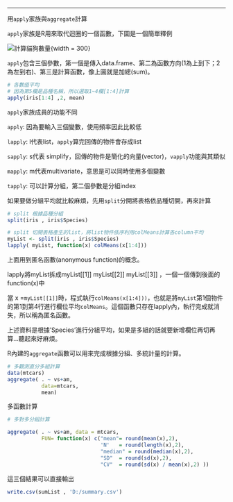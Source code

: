 ------------------------------------------------------------------------

用`apply`家族與`aggregate`計算

`apply`家族是R用來取代迴圈的一個函數，下圖是一個簡單釋例

![計算貓狗數量](image/apply.jpg){width = 300}

`apply`包含三個參數，第一個是傳入data.frame、第二為函數方向(1為上到下；2為左到右)、第三是計算函數，像上圖就是加總(sum)。

```r
# 各數值平均
# 因為第5欄是品種名稱，所以選取1~4欄[1:4]計算
apply(iris[1:4] ,2, mean)
```

`apply`家族成員的功能不同

`apply`: 因為要輸入三個變數，使用頻率因此比較低

`lapply`: l代表list，`apply`算完回傳的物件會存成list

`sapply`: s代表 simplify，回傳的物件是簡化的向量(vector)，`vapply`功能與其類似

`mapply`: m代表multivariate，意思是可以同時使用多個變數

`tapply`: 可以計算分組，第二個參數是分組index



如果要做分組平均就比較麻煩，先用`split`分開將表格依品種切開，再來計算
```r
# split 根據品種分組
split(iris , iris$Species)

# split 切開表格產生的list，將list物件依序利用colMeans計算各column平均
myList <- split(iris , iris$Species)
lapply( myList, function(x) colMeans(x[1:4]))
```

上面用到匿名函數(anonymous function)的概念。

lapply將myList拆成myList[[1]] myList[[2]] myList[[3]] ，一個一個傳到後面的function(x)中

當 x =` myList[[1]]`時，程式執行`colMeans(x[1:4]))`，也就是將`myList`第1個物件的第1到第4行進行欄位平均`colMeans`。這個函數只存在lapply內，執行完成就消失，所以稱為匿名函數。


上述資料是根據'Species'進行分組平均，如果是多組的話就要新增欄位再切再算...聽起來好麻煩。

R內建的`aggregate`函數可以用來完成根據分組、多統計量的計算。
```r
# 多觀測直分多組計算
data(mtcars)
aggregate( . ~ vs+am,
           data=mtcars,
           mean)
```

多函數計算
```r
# 多對多分組計算

aggregate( . ~ vs+am, data = mtcars,
           FUN= function(x) c("mean"= round(mean(x),2), 
                              'N'   = round(length(x),2), 
                              "median" = round(median(x),2),
                              "SD"  = round(sd(x),2),
                              "CV"  = round(sd(x) / mean(x),2) ))
```



這三個結果可以直接輸出

```r
write.csv(sumList , 'D:/summary.csv')
```
